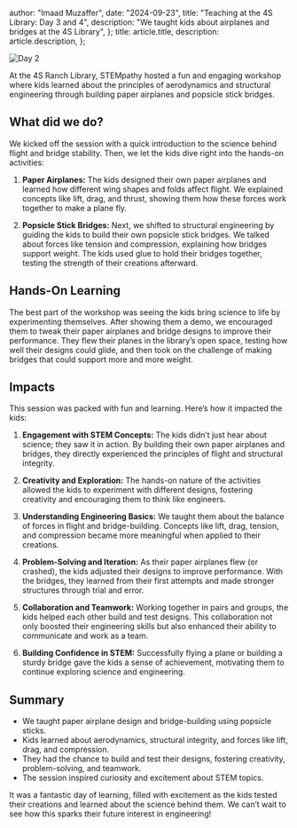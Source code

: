   author: "Imaad Muzaffer",
  date: "2024-09-23",
  title: "Teaching at the 4S Library: Day 3 and 4",
  description:
    "We taught kids about airplanes and bridges at the 4S Library",
};
  title: article.title,
  description: article.description,
};


![Day 2](https://i.postimg.cc/9FK0grNd/SCR-20240923-odyt.jpg)

At the 4S Ranch Library, STEMpathy hosted a fun and engaging workshop where kids learned about the principles of aerodynamics and structural engineering through building paper airplanes and popsicle stick bridges.

## What did we do?
We kicked off the session with a quick introduction to the science behind flight and bridge stability. Then, we let the kids dive right into the hands-on activities:

1. **Paper Airplanes:** The kids designed their own paper airplanes and learned how different wing shapes and folds affect flight. We explained concepts like lift, drag, and thrust, showing them how these forces work together to make a plane fly.

2. **Popsicle Stick Bridges:** Next, we shifted to structural engineering by guiding the kids to build their own popsicle stick bridges. We talked about forces like tension and compression, explaining how bridges support weight. The kids used glue to hold their bridges together, testing the strength of their creations afterward.


## Hands-On Learning
The best part of the workshop was seeing the kids bring science to life by experimenting themselves. After showing them a demo, we encouraged them to tweak their paper airplanes and bridge designs to improve their performance. They flew their planes in the library’s open space, testing how well their designs could glide, and then took on the challenge of making bridges that could support more and more weight.

## Impacts

This session was packed with fun and learning. Here’s how it impacted the kids:

1. **Engagement with STEM Concepts:** The kids didn’t just hear about science; they saw it in action. By building their own paper airplanes and bridges, they directly experienced the principles of flight and structural integrity.

2. **Creativity and Exploration:** The hands-on nature of the activities allowed the kids to experiment with different designs, fostering creativity and encouraging them to think like engineers.

3. **Understanding Engineering Basics:** We taught them about the balance of forces in flight and bridge-building. Concepts like lift, drag, tension, and compression became more meaningful when applied to their creations.

4. **Problem-Solving and Iteration:** As their paper airplanes flew (or crashed), the kids adjusted their designs to improve performance. With the bridges, they learned from their first attempts and made stronger structures through trial and error.

5. **Collaboration and Teamwork:** Working together in pairs and groups, the kids helped each other build and test designs. This collaboration not only boosted their engineering skills but also enhanced their ability to communicate and work as a team.

6. **Building Confidence in STEM:** Successfully flying a plane or building a sturdy bridge gave the kids a sense of achievement, motivating them to continue exploring science and engineering.

## Summary

- We taught paper airplane design and bridge-building using popsicle sticks.
- Kids learned about aerodynamics, structural integrity, and forces like lift, drag, and compression.
- They had the chance to build and test their designs, fostering creativity, problem-solving, and teamwork.
- The session inspired curiosity and excitement about STEM topics.

It was a fantastic day of learning, filled with excitement as the kids tested their creations and learned about the science behind them. We can’t wait to see how this sparks their future interest in engineering!